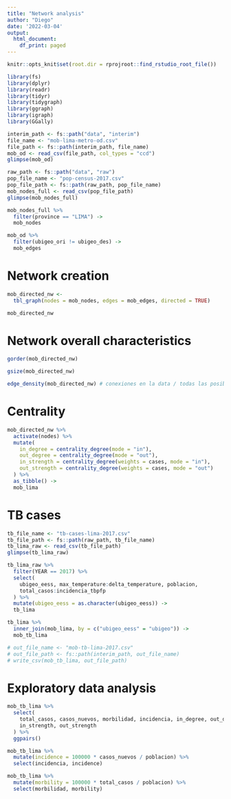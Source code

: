 ```yaml
---
title: "Network analysis"
author: "Diego"
date: '2022-03-04'
output:
  html_document:
    df_print: paged
---
```


```r
knitr::opts_knit$set(root.dir = rprojroot::find_rstudio_root_file())
```

```r
library(fs)
library(dplyr)
library(readr)
library(tidyr)
library(tidygraph)
library(ggraph)
library(igraph)
library(GGally)
```

```r
interim_path <- fs::path("data", "interim")
file_name <- "mob-lima-metro-od.csv"
file_path <- fs::path(interim_path, file_name)
mob_od <- read_csv(file_path, col_types = "ccd")
glimpse(mob_od)
```

```r
raw_path <- fs::path("data", "raw")
pop_file_name <- "pop-census-2017.csv"
pop_file_path <- fs::path(raw_path, pop_file_name)
mob_nodes_full <- read_csv(pop_file_path)
glimpse(mob_nodes_full)
```

```r
mob_nodes_full %>% 
  filter(province == "LIMA") ->
  mob_nodes
```


```r
mob_od %>% 
  filter(ubigeo_ori != ubigeo_des) ->
  mob_edges
```

# Network creation

```r
mob_directed_nw <-
  tbl_graph(nodes = mob_nodes, edges = mob_edges, directed = TRUE)
```

```r
mob_directed_nw
```
# Network overall characteristics

```r
gorder(mob_directed_nw)
```

```r
gsize(mob_directed_nw)
```

```r
edge_density(mob_directed_nw) # conexiones en la data / todas las posibles conexiones 
```

# Centrality

```r
mob_directed_nw %>%
  activate(nodes) %>%
  mutate(
    in_degree = centrality_degree(mode = "in"),
    out_degree = centrality_degree(mode = "out"),
    in_strength = centrality_degree(weights = cases, mode = "in"),
    out_strength = centrality_degree(weights = cases, mode = "out")
  ) %>%
  as_tibble() ->
  mob_lima
```

# TB cases

```r
tb_file_name <- "tb-cases-lima-2017.csv"
tb_file_path <- fs::path(raw_path, tb_file_name)
tb_lima_raw <- read_csv(tb_file_path)
glimpse(tb_lima_raw)
```

```r
tb_lima_raw %>% 
  filter(YEAR == 2017) %>% 
  select(
    ubigeo_eess, max_temperature:delta_temperature, poblacion, 
    total_casos:incidencia_tbpfp 
  ) %>% 
  mutate(ubigeo_eess = as.character(ubigeo_eess)) ->
  tb_lima
```

```r
tb_lima %>% 
  inner_join(mob_lima, by = c("ubigeo_eess" = "ubigeo")) ->
  mob_tb_lima
```

```r
# out_file_name <- "mob-tb-lima-2017.csv"
# out_file_path <- fs::path(interim_path, out_file_name)
# write_csv(mob_tb_lima, out_file_path)
```

# Exploratory data analysis

```r
mob_tb_lima %>% 
  select(
    total_casos, casos_nuevos, morbilidad, incidencia, in_degree, out_degree,
    in_strength, out_strength
  ) %>% 
  ggpairs()
```

```r
mob_tb_lima %>% 
  mutate(incidence = 100000 * casos_nuevos / poblacion) %>% 
  select(incidencia, incidence)
```

```r
mob_tb_lima %>% 
  mutate(morbility = 100000 * total_casos / poblacion) %>% 
  select(morbilidad, morbility)
```

